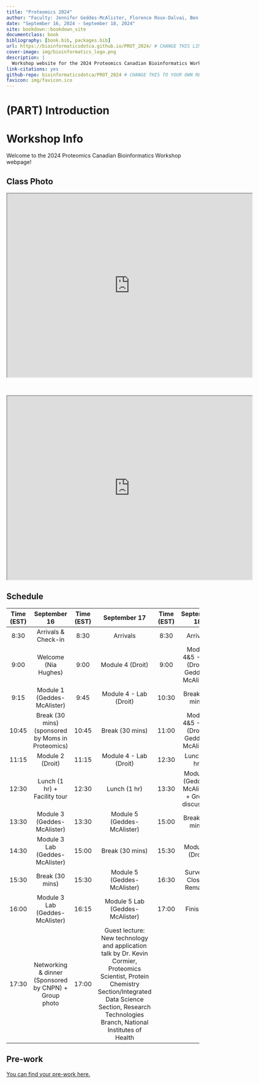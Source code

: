 ```yaml
--- 
title: "Proteomics 2024"
author: "Faculty: Jennifer Geddes-McAlister, Florence Roux-Dalvai, Ben Muselius, Marie Pier Scott-Boyer, and Mickael Leclercq"
date: "September 16, 2024 - September 18, 2024"
site: bookdown::bookdown_site
documentclass: book
bibliography: [book.bib, packages.bib]
url: https://bioinformaticsdotca.github.io/PROT_2024/ # CHANGE THIS LINK TO YOUR LANDING PAGE LINK
cover-image: img/bioinformatics_logo.png
description: |
  Workshop website for the 2024 Proteomics Canadian Bioinformatics Workshop
link-citations: yes
github-repo: bioinformaticsdotca/PROT_2024 # CHANGE THIS TO YOUR OWN REPO
favicon: img/favicon.ico
---
```


# (PART) Introduction {-}

# Workshop Info

Welcome to the 2024 Proteomics Canadian Bioinformatics Workshop webpage!  

## Class Photo

<iframe src="https://drive.google.com/file/d/1NL0LLgWR-JWGBVs6aIWCXZ_0dn1dsYpK/preview" width="640" height="480" allow="autoplay"></iframe>

<br>

<iframe src="https://drive.google.com/file/d/1KrQH9M4QylZy7L3bE1DbsZ0yfpy7AfcL/preview" width="640" height="480" allow="autoplay"></iframe>

## Schedule

| **Time (EST)** |                **September 16**               | **Time (EST)** |                                                                                               **September 17**                                                                                               | **Time (EST)** |            **September 18**            |
|:--------------:|:-----------------------------------------------------:|:--------------:|:---------------------------------------------------------------------------------------------------------------------------------------------------------------------------------------------------------------------:|:--------------:|:----------------------------------------------:|
|      8:30      |                  Arrivals & Check-in                  |      8:30      |                                                                                                        Arrivals                                                                                                       |      8:30      |                    Arrivals                    |
|      9:00      |                  Welcome (Nia Hughes)                 |      9:00      |                                                                                                    Module 4 (Droit)                                                                                                   |      9:00      |   Module 4&5 - Lab (Droit & Geddes-McAlister)  |
|      9:15      |              Module 1 (Geddes-McAlister)              |      9:45      |                                                                                                 Module 4 - Lab (Droit)                                                                                                |      10:30     |                  Break (30 mins)                 |
|      10:45     |    Break (30 mins) (sponsored by Moms in Proteomics)    |      10:45     |                                                                                                     Break (30 mins)                                                                                                     |      11:00     |   Module 4&5 - Lab (Droit & Geddes-McAlister)  |
|      11:15     |                    Module 2 (Droit)                   |      11:15     |                                                                                                 Module 4 - Lab (Droit)                                                                                                |      12:30     |                   Lunch (1 hr)                   |
|      12:30     |               Lunch (1 hr) + Facility tour              |      12:30     |                                                                                                       Lunch (1 hr)                                                                                                      |      13:30     | Module 6 (Geddes-McAlister) + Group discussion |
|      13:30     |              Module 3 (Geddes-McAlister)              |      13:30     |                                                                                              Module 5 (Geddes-McAlister)                                                                                              |      15:00     |                  Break (30 mins)                 |
|      14:30     |            Module 3 Lab (Geddes-McAlister)            |      15:00     |                                                                                                     Break (30 mins)                                                                                                     |      15:30     |                Module 7 (Droit)                |
|      15:30     |                     Break (30 mins)                     |      15:30     |                                                                                              Module 5 (Geddes-McAlister)                                                                                              |      16:30     |            Survey & Closing Remarks            |
|      16:00     |            Module 3 Lab (Geddes-McAlister)            |      16:15     |                                                                                            Module 5 Lab (Geddes-McAlister)                                                                                            |      17:00     |                    Finished                    |
|      17:30     | Networking & dinner (Sponsored by CNPN) + Group photo |      17:00     | Guest lecture: New technology and application talk by Dr. Kevin Cormier, Proteomics Scientist, Protein Chemistry Section/Integrated Data Science Section, Research Technologies Branch, National Institutes of Health |                |                                                |

## Pre-work

[You can find your pre-work here.](https://docs.google.com/forms/d/e/1FAIpQLScSkUfju24IarDfunnvCKcBvN8SW7-m-5arH-zlfrtY0ahsFw/viewform)
